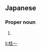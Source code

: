 ==Japanese==
{{ja-kanjitab|けい|いち}}

===Proper noun===
{{ja-pos|けい.いち|proper}}

# {{given name|male|lang=ja|sort=けいいち}}

[[li:桂一]]
